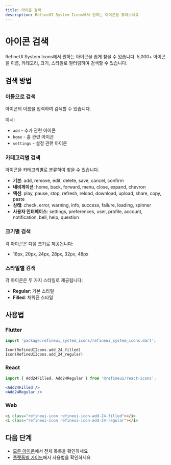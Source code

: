 ```yaml
---
title: 아이콘 검색
description: RefineUI System Icons에서 원하는 아이콘을 찾아보세요
---
```



# 아이콘 검색

RefineUI System Icons에서 원하는 아이콘을 쉽게 찾을 수 있습니다. 5,000+ 아이콘을 이름, 카테고리, 크기, 스타일로 필터링하여 검색할 수 있습니다.

<IconSearch />

## 검색 방법

### 이름으로 검색
아이콘의 이름을 입력하여 검색할 수 있습니다.

예시:
- `add` - 추가 관련 아이콘
- `home` - 홈 관련 아이콘
- `settings` - 설정 관련 아이콘

### 카테고리별 검색
아이콘을 카테고리별로 분류하여 찾을 수 있습니다.

- **기본**: add, remove, edit, delete, save, cancel, confirm
- **네비게이션**: home, back, forward, menu, close, expand, chevron
- **액션**: play, pause, stop, refresh, reload, download, upload, share, copy, paste
- **상태**: check, error, warning, info, success, failure, loading, spinner
- **사용자 인터페이스**: settings, preferences, user, profile, account, notification, bell, help, question

### 크기별 검색
각 아이콘은 다음 크기로 제공됩니다:
- 16px, 20px, 24px, 28px, 32px, 48px

### 스타일별 검색
각 아이콘은 두 가지 스타일로 제공됩니다:
- **Regular**: 기본 스타일
- **Filled**: 채워진 스타일

## 사용법

### Flutter
```dart
import 'package:refineui_system_icons/refineui_system_icons.dart';

Icon(RefineUIIcons.add_24_filled)
Icon(RefineUIIcons.add_24_regular)
```

### React
```jsx
import { Add24Filled, Add24Regular } from '@refineui/react-icons';

<Add24Filled />
<Add24Regular />
```

### Web
```html
<i class="refineui-icon refineui-icon-add-24-filled"></i>
<i class="refineui-icon refineui-icon-add-24-regular"></i>
```

## 다음 단계

- [모든 아이콘](/icons/all-icons/)에서 전체 목록을 확인하세요
- [플랫폼별 가이드](/platforms/)에서 사용법을 확인하세요
